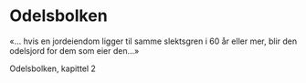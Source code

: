 
# Odelsbolken

«… hvis en jordeiendom ligger til samme slektsgren i 60 år eller mer, blir den odelsjord for dem som eier den…»

Odelsbolken, kapittel 2

<SubPages meta={meta} />